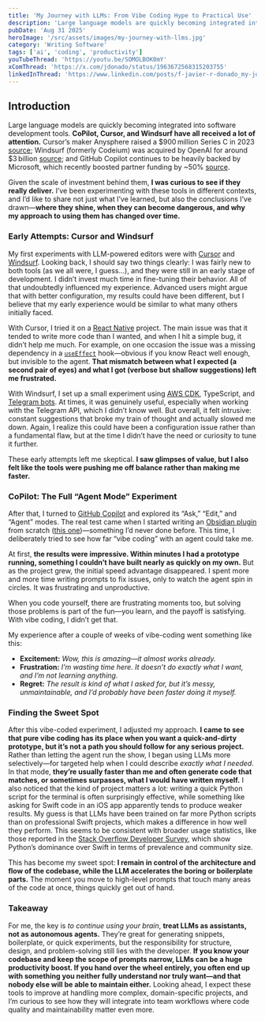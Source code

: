 ```yaml
---
title: 'My Journey with LLMs: From Vibe Coding Hype to Practical Use'
description: 'Large language models are quickly becoming integrated into software development tools. Here’s my experience with them, from initial hype to practical use, and what I’ve learned along the way'
pubDate: 'Aug 31 2025'
heroImage: '/src/assets/images/my-journey-with-llms.jpg'
category: 'Writing Software'
tags: ['ai', 'coding', 'productivity']
youTubeThread: 'https://youtu.be/SOMOLBOK0mY'
xComThread: 'https://x.com/jdonado/status/1963672568315203755'
linkedInThread: 'https://www.linkedin.com/posts/f-javier-r-donado_my-journey-with-llms-from-vibe-coding-hype-activity-7369437320015519744-dR-m'
---
```


## Introduction

Large language models are quickly becoming integrated into software development tools. **CoPilot, Cursor, and Windsurf have all received a lot of attention.** Cursor’s maker Anysphere raised a \$900 million Series C in 2023 [source](https://cursor.com/blog/series-c?utm_source=chatgpt.com); Windsurf (formerly Codeium) was acquired by OpenAI for around \$3 billion [source](https://devops.com/openai-acquires-windsurf-for-3-billion/?utm_source=chatgpt.com); and GitHub Copilot continues to be heavily backed by Microsoft, which recently boosted partner funding by \~50% [source](https://www.channele2e.com/news/microsoft-leans-into-ai-boosts-copilot-funding-and-realigns-partner-focus?utm_source=chatgpt.com).

Given the scale of investment behind them, **I was curious to see if they really deliver.** I’ve been experimenting with these tools in different contexts, and I’d like to share not just what I’ve learned, but also the conclusions I’ve drawn—**where they shine, when they can become dangerous, and why my approach to using them has changed over time.**

### Early Attempts: Cursor and Windsurf

My first experiments with LLM-powered editors were with [Cursor](https://cursor.sh/) and [Windsurf](https://windsurf.ai/). Looking back, I should say two things clearly: I was fairly new to both tools (as we all were, I guess...), and they were still in an early stage of development. I didn’t invest much time in fine-tuning their behavior. All of that undoubtedly influenced my experience. Advanced users might argue that with better configuration, my results could have been different, but I believe that my early experience would be similar to what many others initially faced.

With Cursor, I tried it on a [React Native](https://reactnative.dev/) project. The main issue was that it tended to write more code than I wanted, and when I hit a simple bug, it didn’t help me much. For example, on one occasion the issue was a missing dependency in a [`useEffect`](https://react.dev/reference/react/useEffect) hook—obvious if you know React well enough, but invisible to the agent. **That mismatch between what I expected (a second pair of eyes) and what I got (verbose but shallow suggestions) left me frustrated.**

With Windsurf, I set up a small experiment using [AWS CDK](https://aws.amazon.com/cdk/), TypeScript, and [Telegram bots](https://core.telegram.org/bots). At times, it was genuinely useful, especially when working with the Telegram API, which I didn’t know well. But overall, it felt intrusive: constant suggestions that broke my train of thought and actually slowed me down. Again, I realize this could have been a configuration issue rather than a fundamental flaw, but at the time I didn’t have the need or curiosity to tune it further.

These early attempts left me skeptical. **I saw glimpses of value, but I also felt like the tools were pushing me off balance rather than making me faster.**

### CoPilot: The Full “Agent Mode” Experiment

After that, I turned to [GitHub Copilot](https://github.com/features/copilot) and explored its “Ask,” “Edit,” and “Agent” modes. The real test came when I started writing an [Obsidian plugin](https://docs.obsidian.md/Plugins/Getting+started/Build+a+plugin) from scratch ([this one](https://github.com/mrdonado/obsidian-life-grid))—something I’d never done before. This time, I deliberately tried to see how far “vibe coding” with an agent could take me.

At first, **the results were impressive. Within minutes I had a prototype running, something I couldn’t have built nearly as quickly on my own.** But as the project grew, the initial speed advantage disappeared. I spent more and more time writing prompts to fix issues, only to watch the agent spin in circles. It was frustrating and unproductive.

When you code yourself, there are frustrating moments too, but solving those problems is part of the fun—you learn, and the payoff is satisfying. With vibe coding, I didn’t get that.

My experience after a couple of weeks of vibe-coding went something like this:

- **Excitement:** _Wow, this is amazing—it almost works already._
- **Frustration:** _I’m wasting time here. It doesn’t do exactly what I want, and I’m not learning anything._
- **Regret:** _The result is kind of what I asked for, but it’s messy, unmaintainable, and I’d probably have been faster doing it myself._

### Finding the Sweet Spot

After this vibe-coded experiment, I adjusted my approach. **I came to see that pure vibe coding has its place when you want a quick-and-dirty prototype, but it’s not a path you should follow for any serious project.** Rather than letting the agent run the show, I began using LLMs more selectively—for targeted help when I could describe _exactly what I needed_. In that mode, **they’re usually faster than me and often generate code that matches, or sometimes surpasses, what I would have written myself.** I also noticed that the kind of project matters a lot: writing a quick Python script for the terminal is often surprisingly effective, while something like asking for Swift code in an iOS app apparently tends to produce weaker results. My guess is that LLMs have been trained on far more Python scripts than on professional Swift projects, which makes a difference in how well they perform. This seems to be consistent with broader usage statistics, like those reported in the [Stack Overflow Developer Survey](https://survey.stackoverflow.co/), which show Python’s dominance over Swift in terms of prevalence and community size.

This has become my sweet spot: **I remain in control of the architecture and flow of the codebase, while the LLM accelerates the boring or boilerplate parts.** The moment you move to high-level prompts that touch many areas of the code at once, things quickly get out of hand.

### Takeaway

For me, the key is _to_ _continue using your brain_, **treat LLMs as assistants, not as autonomous agents.** They’re great for generating snippets, boilerplate, or quick experiments, but the responsibility for structure, design, and problem-solving still lies with the developer. **If you know your codebase and keep the scope of prompts narrow, LLMs can be a huge productivity boost. If you hand over the wheel entirely, you often end up with something you neither fully understand nor truly want—and that nobody else will be able to maintain either.** Looking ahead, I expect these tools to improve at handling more complex, domain-specific projects, and I’m curious to see how they will integrate into team workflows where code quality and maintainability matter even more.
